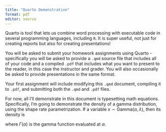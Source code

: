 ```yaml
---
title: "Quarto Demonstration"
format: pdf
editor: source
---
```


Quarto is tool that lets us combine word processing with executable code in several programming languages, including `R`. It is super useful, not just for creating reports but also for creating presentations!

You will be asked to submit your homework assignments using Quarto - specifically you will be asked to provide a `.qmd` source file that includes all of your code and a compiled `.pdf` that includes what you want to present to the reader, in this case the instructor and grader. You will also occasionally be asked to provide presentations in the same format.

Your first assignment will include modifying this `.qmd` document, compiling it to `.pdf`, and submitting both the `.qmd` and `.pdf` files.

For now, all I'll demonstrate in this document is typesetting math equations. Specifically, I'm going to demonstrate the density of a gamma distribution, using the shape rate parametrization. If a variable $x\sim \text{Gamma}\left(\alpha, \lambda\right)$, then its density is

\begin{align*}
f\left(x\right) = \left(\frac{\lambda^\alpha}{\Gamma\left(\alpha\right)}\right)x^{\alpha - 1} \text{exp}\left\{-\lambda x\right\},
\end{align*}
where $\Gamma\left(\alpha\right)$ is the gamma function evaluated at $\alpha$.
